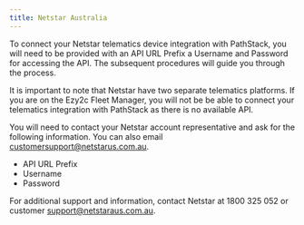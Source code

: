 ```yaml
---
title: Netstar Australia
---
```


To connect your Netstar telematics device integration with PathStack, you will need to be provided with an API URL Prefix a Username and Password for accessing the API. The subsequent procedures will guide you through the process.

It is important to note that Netstar have two separate telematics platforms. If you are on the Ezy2c Fleet Manager, you will not be be able to connect your telematics integration with PathStack as there is no available API. 



You will need to contact your Netstar account representative and ask for the following information. You can also email [customersupport@netstarus.com.au](customersupport@netstaraus.com.au). 

  - API URL Prefix
  - Username
  - Password
    


<Warning>For additional support and information, contact Netstar at 1800 325 052 or customer support@netstaraus.com.au.</Warning>
